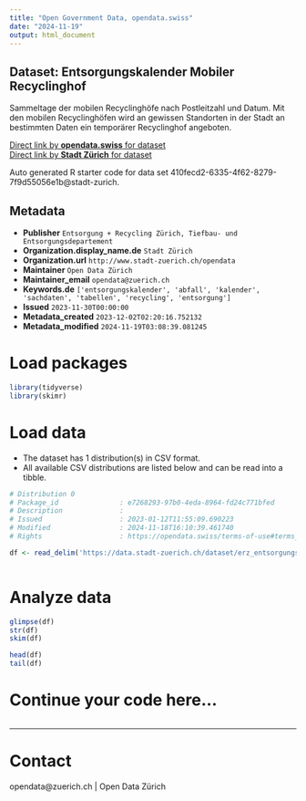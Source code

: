 ```yaml
---
title: "Open Government Data, opendata.swiss"
date: "2024-11-19"
output: html_document
---
```


## Dataset: Entsorgungskalender Mobiler Recyclinghof

Sammeltage der mobilen Recyclinghöfe nach Postleitzahl und Datum. 
Mit den mobilen Recyclinghöfen wird an gewissen Standorten in der Stadt an bestimmten Daten ein temporärer Recyclinghof angeboten.

[Direct link by **opendata.swiss** for dataset](https://opendata.swiss/de/dataset/entsorgungskalender-mobiler-recyclinghof)<br>
[Direct link by **Stadt Zürich** for dataset](https://data.stadt-zuerich.ch/dataset/erz_entsorgungskalender_mobiler_recyclinghof)

Auto generated R starter code for data set 410fecd2-6335-4f62-8279-7f9d55056e1b@stadt-zurich.

## Metadata

- **Publisher** `Entsorgung + Recycling Zürich, Tiefbau- und Entsorgungsdepartement`
- **Organization.display_name.de** `Stadt Zürich`
- **Organization.url** `http://www.stadt-zuerich.ch/opendata`
- **Maintainer** `Open Data Zürich`
- **Maintainer_email** `opendata@zuerich.ch`
- **Keywords.de** `['entsorgungskalender', 'abfall', 'kalender', 'sachdaten', 'tabellen', 'recycling', 'entsorgung']`
- **Issued** `2023-11-30T00:00:00`
- **Metadata_created** `2023-12-02T02:20:16.752132`
- **Metadata_modified** `2024-11-19T03:08:39.081245`


# Load packages

```r

library(tidyverse)
library(skimr)

```

# Load data

-   The dataset has 1 distribution(s) in CSV format.
-   All available CSV distributions are listed below and can be read into a tibble.

```r

# Distribution 0
# Package_id               : e7268293-97b0-4eda-8964-fd24c771bfed
# Description              : 
# Issued                   : 2023-01-12T11:55:09.690223
# Modified                 : 2024-11-18T16:10:39.461740
# Rights                   : https://opendata.swiss/terms-of-use#terms_open

df <- read_delim('https://data.stadt-zuerich.ch/dataset/erz_entsorgungskalender_mobiler_recyclinghof/download/mobiler_recyclinghof_2024.csv')



```

# Analyze data

```r

glimpse(df)
str(df)
skim(df)

head(df)
tail(df)

```

# Continue your code here...

```r

```

------------------------------------------------------------------------

# Contact

opendata@zuerich.ch | Open Data Zürich
